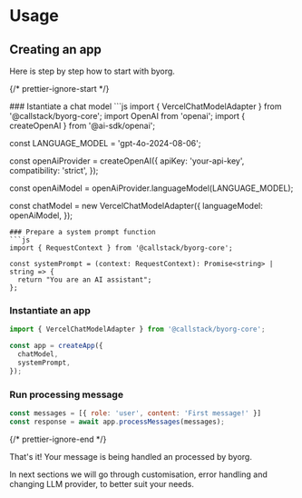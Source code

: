 
# Usage

## Creating an app

Here is step by step how to start with byorg.

{/* prettier-ignore-start */}

<Steps>
  ### Istantiate a chat model
  ```js
  import { VercelChatModelAdapter } from '@callstack/byorg-core';
  import OpenAI from 'openai';
  import { createOpenAI } from '@ai-sdk/openai';

  const LANGUAGE_MODEL = 'gpt-4o-2024-08-06';

  const openAiProvider = createOpenAI({
  apiKey: 'your-api-key',
  compatibility: 'strict',
  });

  const openAiModel = openAiProvider.languageModel(LANGUAGE_MODEL);

  const chatModel = new VercelChatModelAdapter({
    languageModel: openAiModel,
  });
  ```
  ### Prepare a system prompt function
  ```js
  import { RequestContext } from '@callstack/byorg-core';

  const systemPrompt = (context: RequestContext): Promise<string> | string => {
    return "You are an AI assistant";
  };
  ```
  ### Instantiate an app
  ```js
  import { VercelChatModelAdapter } from '@callstack/byorg-core';

  const app = createApp({
    chatModel,
    systemPrompt,
  });
  ```
  ### Run processing message
  ```js
  const messages = [{ role: 'user', content: 'First message!' }]
  const response = await app.processMessages(messages);
  ```
</Steps>

{/* prettier-ignore-end */}

That's it! Your message is being handled an processed by byorg.

In next sections we will go through customisation, error handling and changing LLM provider, to better suit your needs.
